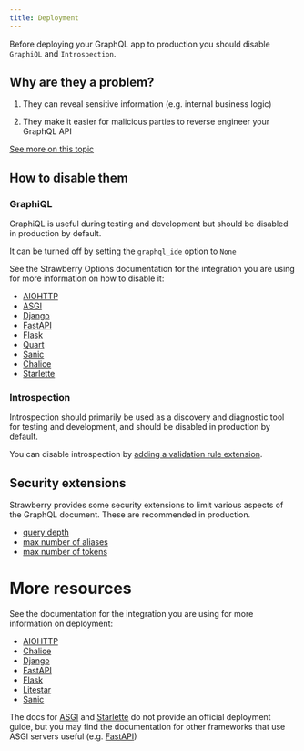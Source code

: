 ```yaml
---
title: Deployment
---
```



Before deploying your GraphQL app to production you should disable `GraphiQL`
and `Introspection`.

## Why are they a problem?

1. They can reveal sensitive information (e.g. internal business logic)

2. They make it easier for malicious parties to reverse engineer your GraphQL
   API

[See more on this topic](https://www.apollographql.com/blog/graphql/security/why-you-should-disable-graphql-introspection-in-production/)

## How to disable them

### GraphiQL

GraphiQL is useful during testing and development but should be disabled in
production by default.

It can be turned off by setting the `graphql_ide` option to `None`

See the Strawberry Options documentation for the integration you are using for
more information on how to disable it:

- [AIOHTTP](../integrations/aiohttp.md#options)
- [ASGI](../integrations/asgi.md#options)
- [Django](../integrations/django.md#options)
- [FastAPI](../integrations/fastapi.md#options)
- [Flask](../integrations/flask.md#options)
- [Quart](../integrations/quart.md#options)
- [Sanic](../integrations/sanic.md#options)
- [Chalice](../integrations/chalice.md#options)
- [Starlette](../integrations/starlette.md#options)

### Introspection

Introspection should primarily be used as a discovery and diagnostic tool for
testing and development, and should be disabled in production by default.

You can disable introspection by
[adding a validation rule extension](../extensions/add-validation-rules.md#more-examples).

## Security extensions

Strawberry provides some security extensions to limit various aspects of the
GraphQL document. These are recommended in production.

- [query depth](../extensions/query-depth-limiter)
- [max number of aliases](../extensions/max-aliases-limiter)
- [max number of tokens](../extensions/max-tokens-limiter)

# More resources

See the documentation for the integration you are using for more information on
deployment:

- [AIOHTTP](https://docs.aiohttp.org/en/stable/deployment.html)
- [Chalice](https://aws.github.io/chalice/quickstart.html#deploying)
- [Django](https://docs.djangoproject.com/en/4.0/howto/deployment/)
- [FastAPI](https://fastapi.tiangolo.com/deployment/)
- [Flask](https://flask.palletsprojects.com/en/2.0.x/deploying/)
- [Litestar](https://docs.litestar.dev/latest/topics/deployment/index.html)
- [Sanic](https://sanic.dev/en/guide/deployment/configuration.html)

The docs for [ASGI](https://asgi.readthedocs.io/en/latest/index.html) and
[Starlette](https://www.starlette.io/) do not provide an official deployment
guide, but you may find the documentation for other frameworks that use ASGI
servers useful (e.g. [FastAPI](https://fastapi.tiangolo.com/deployment/))
